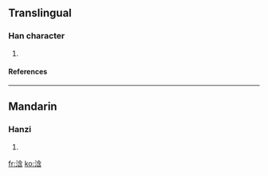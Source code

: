 ==Translingual==
===Han character===
{{Han char|rn=85|rad=水|as=07|sn=10|four=|canj=水人戈口 (EOIR), X水人戈口 (XEOIR)}}
# {{defn|Han|sort=水07}}
====References====
{{Han ref|kx=0623.240|dkj=17461|dj=1021.130|hdz=31630.010|uh=6D5B|ud=27995}}

----
==Mandarin==
===Hanzi===
{{cmn-hanzi|pin=[[hán]] ([[han2]]), [[hàn]] ([[han4]])|wg=han<sup>2</sup>, han<sup>4</sup>}}
# {{defn|Mandarin}}

[[fr:浛]]
[[ko:浛]]